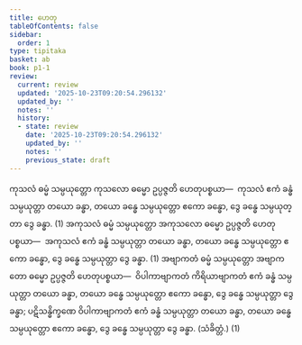 ```yaml
---
title: ဟေတု
tableOfContents: false
sidebar:
  order: 1
type: tipitaka
basket: ab
book: p1-1
review:
  current: review
  updated: '2025-10-23T09:20:54.296132'
  updated_by: ''
  notes: ''
  history:
  - state: review
    date: '2025-10-23T09:20:54.296132'
    updated_by: ''
    notes: ''
    previous_state: draft
---
```



<ReviewStatus review={frontmatter.review} showDetails={true} />

<HypothesisAnnotation frontmatter={frontmatter} />

<DynamicBreadcrumb />

<Division number="256" book="p1-1" e="ch" v="36" p="73">

<Paragraph number="818" book="p1-1">
ကုသလံ ဓမ္မံ သမ္ပယုတ္တော ကုသလော ဓမ္မော ဥပ္ပဇ္ဇတိ ဟေတုပစ္စယာ—  ကုသလံ ဧကံ ခန္ဓံ သမ္ပယုတ္တာ တယော ခန္ဓာ, တယော ခန္ဓေ သမ္ပယုတ္တော ဧကော ခန္ဓော, ဒွေ ခန္ဓေ သမ္ပယုတ္တာ ဒွေ ခန္ဓာ. (1)
</Paragraph>

</Division>
<Division number="257" book="p1-1" e="ch" v="36" p="74">

<Paragraph number="819" book="p1-1">
အကုသလံ ဓမ္မံ သမ္ပယုတ္တော အကုသလော ဓမ္မော ဥပ္ပဇ္ဇတိ ဟေတုပစ္စယာ—  အကုသလံ ဧကံ ခန္ဓံ သမ္ပယုတ္တာ တယော ခန္ဓာ, တယော ခန္ဓေ သမ္ပယုတ္တော ဧကော ခန္ဓော, ဒွေ ခန္ဓေ သမ္ပယုတ္တာ ဒွေ ခန္ဓာ. (1)
</Paragraph>

</Division>
<Division number="258" book="p1-1" e="ch" v="36" p="74">

<Paragraph number="820" book="p1-1">
အဗျာကတံ ဓမ္မံ သမ္ပယုတ္တော အဗျာကတော ဓမ္မော ဥပ္ပဇ္ဇတိ ဟေတုပစ္စယာ—  ဝိပါကာဗျာကတံ ကိရိယာဗျာကတံ ဧကံ ခန္ဓံ သမ္ပယုတ္တာ တယော ခန္ဓာ, တယော ခန္ဓေ သမ္ပယုတ္တော ဧကော ခန္ဓော, ဒွေ ခန္ဓေ သမ္ပယုတ္တာ ဒွေ ခန္ဓာ; ပဋိသန္ဓိက္ခဏေ ဝိပါကာဗျာကတံ ဧကံ ခန္ဓံ သမ္ပယုတ္တာ တယော ခန္ဓာ, တယော ခန္ဓေ သမ္ပယုတ္တော ဧကော ခန္ဓော, ဒွေ ခန္ဓေ သမ္ပယုတ္တာ ဒွေ ခန္ဓာ. (သံခိတ္တံ.) (1)
</Paragraph>
</Division>